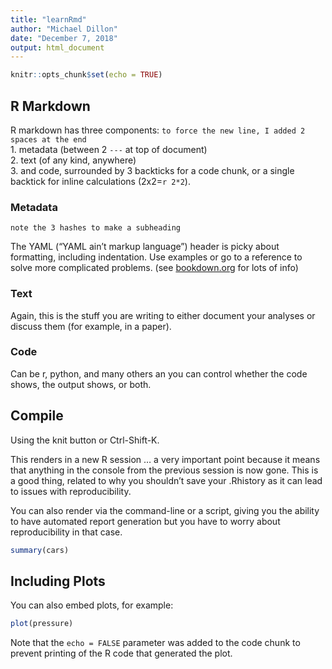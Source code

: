 ```yaml
---
title: "learnRmd"
author: "Michael Dillon"
date: "December 7, 2018"
output: html_document
---
```


```r
knitr::opts_chunk$set(echo = TRUE)
```

## R Markdown

R markdown has three components: `to force the new line, I added 2 spaces at the end`  
1. metadata (between 2 `---` at top of document)  
2. text (of any kind, anywhere)  
3. and code, surrounded by 3 backticks for a code chunk, or a single backtick for inline calculations (2x2=`r 2*2`).  

### Metadata
`note the 3 hashes to make a subheading`

The YAML ("YAML ain't markup language") header is picky about formatting, including indentation. Use examples or go to a reference to solve more complicated problems. (see [bookdown.org](www.bookdown.org) for lots of info)

### Text

Again, this is the stuff you are writing to either document your analyses or discuss them (for example, in a paper).

### Code

Can be r, python, and many others an you can control whether the code shows, the output shows, or both.

## Compile
Using the knit button or Ctrl-Shift-K.  

This renders in a new R session ... a very important point because it means that anything in the console from the previous session is now gone. This is a good thing, related to why you shouldn't save your .Rhistory as it can lead to issues with reproducibility.  

You can also render via the command-line or a script, giving you the ability to have automated report generation but you have to worry about reproducibility in that case.

```r
summary(cars)
```

## Including Plots

You can also embed plots, for example:

```r
plot(pressure)
```

Note that the `echo = FALSE` parameter was added to the code chunk to prevent printing of the R code that generated the plot.
